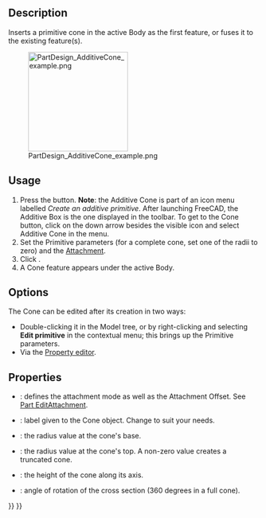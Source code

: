 <languages/>

{{Docnav
|[[PartDesign_AdditiveSphere|Additive sphere]]
|[[PartDesign_AdditiveEllipsoid|Additive ellipsoid]]
|[[PartDesign_Workbench|PartDesign]]
|IconL=PartDesign_AdditiveSphere.svg
|IconR=PartDesign_AdditiveEllipsoid.svg
|IconC=Workbench_PartDesign.svg
}}

{{GuiCommand
|Name=PartDesign AdditiveCone
|MenuLocation=Part Design → Create an additive primitive → Additive Cone
|Workbenches=[[PartDesign_Workbench|PartDesign]]
|Version=0.17
|SeeAlso=[[PartDesign_CompPrimitiveAdditive|PartDesign CompPrimitiveAdditive]], [[PartDesign_SubtractiveCone|PartDesign SubtractiveCone]]
}}

==Description==

Inserts a primitive cone in the active Body as the first feature, or fuses it to the existing feature(s).

[[File:PartDesign_AdditiveCone_example.png|200px]]

==Usage==

# Press the {{Button|[[Image:PartDesign AdditiveCone.svg|24px]] '''Additive Cone'''}} button. '''Note''': the Additive Cone is part of an icon menu labelled ''Create an additive primitive''. After launching FreeCAD, the Additive Box is the one displayed in the toolbar. To get to the Cone button, click on the down arrow besides the visible icon and select Additive Cone in the menu.
# Set the Primitive parameters (for a complete cone, set one of the radii to zero) and the [[Part_EditAttachment|Attachment]].
# Click {{Button|OK}}.
# A Cone feature appears under the active Body.

==Options==

The Cone can be edited after its creation in two ways:
* Double-clicking it in the Model tree, or by right-clicking and selecting '''Edit primitive''' in the contextual menu; this brings up the Primitive parameters.
* Via the [[Property_editor|Property editor]].

==Properties==

* {{PropertyData|Attachment}}: defines the attachment mode as well as the Attachment Offset. See [[Part_EditAttachment|Part EditAttachment]].
* {{PropertyData|Label}}: label given to the Cone object. Change to suit your needs.
* {{PropertyData|Radius1}}: the radius value at the cone's base.
* {{PropertyData|Radius2}}: the radius value at the cone's top. A non-zero value creates a truncated cone.
* {{PropertyData|Height}}: the height of the cone along its axis.
* {{PropertyData|Angle}}: angle of rotation of the cross section (360 degrees in a full cone).


{{Docnav
|[[PartDesign_AdditiveSphere|Additive sphere]]
|[[PartDesign_AdditiveEllipsoid|Additive ellipsoid]]
|[[PartDesign_Workbench|PartDesign]]
|IconL=PartDesign_AdditiveSphere.svg
|IconR=PartDesign_AdditiveEllipsoid.svg
|IconC=Workbench_PartDesign.svg
}}

{{PartDesign_Tools_navi{{#translation:}}}}
{{Userdocnavi{{#translation:}}}}